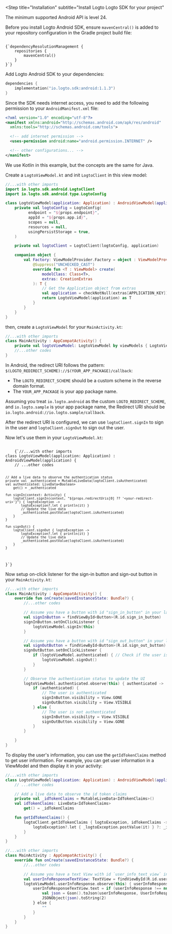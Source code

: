 
<Steps>

<Step
  title="Installation"
  subtitle="Install Logto Logto SDK for your project"
>

<InlineNotification>The minimum supported Android API is level 24.</InlineNotification>

Before you install Logto Android SDK, ensure `mavenCentral()` is added to your repository configuration in the Gradle project build file:

<Code title="settings.gradle.kts" className="language-kotlin">
{`dependencyResolutionManagement {
    repositories {
        mavenCentral()
    }
}`}
</Code>

Add Logto Android SDK to your dependencies:

```kotlin title="build.gradle.kts"
dependencies {
    implementation("io.logto.sdk:android:1.1.3")
}
```

Since the SDK needs internet access, you need to add the following permission to your `AndroidManifest.xml` file:

```xml title="AndroidManifest.xml"
<?xml version="1.0" encoding="utf-8"?>
<manifest xmlns:android="http://schemas.android.com/apk/res/android"
  xmlns:tools="http://schemas.android.com/tools">

  <!-- add internet permission -->
  <uses-permission android:name="android.permission.INTERNET" />

  <!-- other configurations... -->
</manifest>
```

</Step>

<Step title="Init LogtoClient">

<InlineNotification>We use Kotlin in this example, but the concepts are the same for Java.</InlineNotification>

Create a `LogtoViewModel.kt` and init `LogtoClient` in this view model:

```kotlin title="LogtoViewModel.kt"
//...with other imports
import io.logto.sdk.android.LogtoClient
import io.logto.sdk.android.type.LogtoConfig

class LogtoViewModel(application: Application) : AndroidViewModel(application) {
    private val logtoConfig = LogtoConfig(
          endpoint = "${props.endpoint}",
          appId = "${props.app.id}",
          scopes = null,
          resources = null,
          usingPersistStorage = true,
    )

    private val logtoClient = LogtoClient(logtoConfig, application)

    companion object {
        val Factory: ViewModelProvider.Factory = object : ViewModelProvider.Factory {
            @Suppress("UNCHECKED_CAST")
            override fun <T : ViewModel> create(
                modelClass: Class<T>,
                extras: CreationExtras
            ): T {
                // Get the Application object from extras
                val application = checkNotNull(extras[APPLICATION_KEY])
                return LogtoViewModel(application) as T
            }
        }
    }
}
```

then, create a `LogtoViewModel` for your `MainActivity.kt`:

```kotlin title="MainActivity.kt"
//...with other imports
class MainActivity : AppCompatActivity() {
    private val logtoViewModel: LogtoViewModel by viewModels { LogtoViewModel.Factory }
    //...other codes
}
```

</Step>

<Step title="Configure redirect URI">

<RedirectUrisNative defaultUri="io.logto.android://io.logto.sample/callback"/>

In Android, the redirect URI follows the pattern: `$(LOGTO_REDIRECT_SCHEME)://$(YOUR_APP_PACKAGE)/callback`:

- The `LOGTO_REDIRECT_SCHEME` should be a custom scheme in the reverse domain format.
- The `YOUR_APP_PACKAGE` is your app package name.

Assuming you treat `io.logto.android` as the custom `LOGTO_REDIRECT_SCHEME`, and `io.logto.sample` is your app package name, the Redirect URI should be `io.logto.android://io.logto.sample/callback`.

</Step>

<Step title="Implement sign-in and sign-out">

After the redirect URI is configured, we can use `logtoClient.signIn` to sign in the user and `logtoClient.signOut` to sign out the user.

Now let's use them in your `LogtoViewModel.kt`:

<Code title="LogtoViewModel.kt" className="language-kotlin">
    {`//...with other imports
class LogtoViewModel(application: Application) : AndroidViewModel(application) {
    // ...other codes

    // Add a live data to observe the authentication status
    private val _authenticated = MutableLiveData(logtoClient.isAuthenticated)
    val authenticated: LiveData<Boolean>
        get() = _authenticated

    fun signIn(context: Activity) {
        logtoClient.signIn(context, "${props.redirectUris[0] ?? '<your-redirect-uri>'}") { logtoException ->
            logtoException?.let { println(it) }
            // Update the live data
            _authenticated.postValue(logtoClient.isAuthenticated)
        }
    }

    fun signOut() {
        logtoClient.signOut { logtoException ->
            logtoException?.let { println(it) }
            // Update the live data
            _authenticated.postValue(logtoClient.isAuthenticated)
        }
    }
}`}
</Code>

Now setup on-click listener for the sign-in button and sign-out button in your `MainActivity.kt`:

```kotlin title="MainActivity.kt"
//...with other imports
class MainActivity : AppCompatActivity() {
    override fun onCreate(savedInstanceState: Bundle?) {
        //...other codes

        // Assume you have a button with id "sign_in_button" in your layout
        val signInButton = findViewById<Button>(R.id.sign_in_button)
        signInButton.setOnClickListener {
            logtoViewModel.signIn(this)
        }

        // Assume you have a button with id "sign_out_button" in your layout
        val signOutButton = findViewById<Button>(R.id.sign_out_button)
        signOutButton.setOnClickListener {
            if (logtoViewModel.authenticated) { // Check if the user is authenticated
                logtoViewModel.signOut()
            }
        }

        // Observe the authentication status to update the UI
        logtoViewModel.authenticated.observe(this) { authenticated ->
            if (authenticated) {
                // The user is authenticated
                signInButton.visibility = View.GONE
                signOutButton.visibility = View.VISIBLE
            } else {
                // The user is not authenticated
                signInButton.visibility = View.VISIBLE
                signOutButton.visibility = View.GONE
            }
        }

    }
}
```

</Step>

<Step title="Checkpoint: Test your app">

<Checkpoint />

</Step>


<Step title="Display user information">

To display the user's information, you can use the `getIdTokenClaims` method to get user information. For example, you can get user information in a ViewModel and then display it in your activity:

```kotlin title="LogtoViewModel.kt"
//...with other imports
class LogtoViewModel(application: Application) : AndroidViewModel(application) {
    // ...other codes

    // Add a live data to observe the id token claims
    private val _idTokenClaims = MutableLiveData<IdTokenClaims>()
    val idTokenClaims: LiveData<IdTokenClaims>
        get() = _idTokenClaims

    fun getIdTokenClaims() {
        logtoClient.getIdTokenClaims { logtoException, idTokenClaims ->
            logtoException?.let { _logtoException.postValue(it) } ?: _idTokenClaims.postValue(idTokenClaims)
        }
    }
}
```

```kotlin title="MainActivity.kt"
//...with other imports
class MainActivity : AppCompatActivity() {
    override fun onCreate(savedInstanceState: Bundle?) {
        //...other codes

        // Assume you have a text View with id `user_info_text_view` in your layout
        val userInfoResponseTextView: TextView = findViewById(R.id.user_info_text_view)
        logtoViewModel.userInfoResponse.observe(this) { userInfoResponse ->
            userInfoResponseTextView.text = if (userInfoResponse !== null) {
                val json = Gson().toJson(userInfoResponse, UserInfoResponse::class.java)
                JSONObject(json).toString(2)
            } else {
                ""
            }
        }
    }
}
```

</Step>

</Steps>
